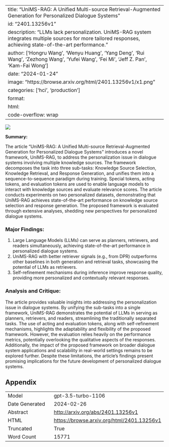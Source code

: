 
---
title: "UniMS-RAG: A Unified Multi-source Retrieval-Augmented Generation for Personalized Dialogue Systems"
id: "2401.13256v1"
description: "LLMs lack personalization. UniMS-RAG system integrates multiple sources for more tailored responses, achieving state-of-the-art performance."
author: ['Hongru Wang', 'Wenyu Huang', 'Yang Deng', 'Rui Wang', 'Zezhong Wang', 'Yufei Wang', 'Fei Mi', 'Jeff Z. Pan', 'Kam-Fai Wong']
date: "2024-01-24"
image: "https://browse.arxiv.org/html/2401.13256v1/x1.png"
categories: ['hci', 'production']
format:
  html:
    code-overflow: wrap
---

![](https://browse.arxiv.org/html/2401.13256v1/x1.png)

**Summary:**

The article "UniMS-RAG: A Unified Multi-source Retrieval-Augmented Generation for Personalized Dialogue Systems" introduces a novel framework, UniMS-RAG, to address the personalization issue in dialogue systems involving multiple knowledge sources. The framework decomposes the task into three sub-tasks: Knowledge Source Selection, Knowledge Retrieval, and Response Generation, and unifies them into a sequence-to-sequence paradigm during training. Special tokens, acting tokens, and evaluation tokens are used to enable language models to interact with knowledge sources and evaluate relevance scores. The article conducts experiments on two personalized datasets, demonstrating that UniMS-RAG achieves state-of-the-art performance on knowledge source selection and response generation. The proposed framework is evaluated through extensive analyses, shedding new perspectives for personalized dialogue systems.

### Major Findings:
1. Large Language Models (LLMs) can serve as planners, retrievers, and readers simultaneously, achieving state-of-the-art performance in personalized dialogue systems.
2. UniMS-RAG with better retriever signals (e.g., from DPR) outperforms other baselines in both generation and retrieval tasks, showcasing the potential of LLMs as retrievers.
3. Self-refinement mechanisms during inference improve response quality, providing more personalized and contextually relevant responses.

### Analysis and Critique:
The article provides valuable insights into addressing the personalization issue in dialogue systems. By unifying the sub-tasks into a single framework, UniMS-RAG demonstrates the potential of LLMs in serving as planners, retrievers, and readers, streamlining the traditionally separated tasks. The use of acting and evaluation tokens, along with self-refinement mechanisms, highlights the adaptability and flexibility of the proposed framework. However, the evaluation relies heavily on the performance metrics, potentially overlooking the qualitative aspects of the responses. Additionally, the impact of the proposed framework on broader dialogue system applications and scalability in real-world settings remains to be explored further. Despite these limitations, the article's findings present promising implications for the future development of personalized dialogue systems.

## Appendix

|          |          |
|----------|----------|
| Model     | gpt-3.5-turbo-1106       |
| Date Generated     | 2024-02-26       |
| Abstract | [http://arxiv.org/abs/2401.13256v1](http://arxiv.org/abs/2401.13256v1)        |
| HTML     | [https://browse.arxiv.org/html/2401.13256v1](https://browse.arxiv.org/html/2401.13256v1)       |
| Truncated       | True       |
| Word Count       | 15771       |